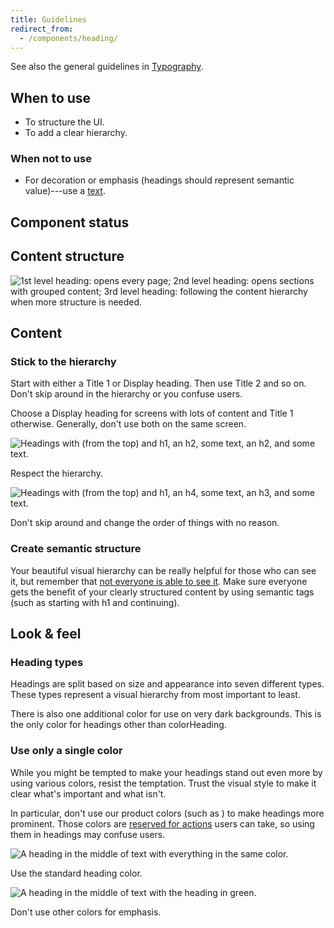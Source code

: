 ```yaml
---
title: Guidelines
redirect_from:
  - /components/heading/
---
```


<ReactExample exampleId="Heading-default" />

See also the general guidelines in [Typography](/foundation/typography/).

## When to use

- To structure the UI.
- To add a clear hierarchy.

### When not to use

- For decoration or emphasis (headings should represent semantic value)---use a [text](/components/text/text/).

## Component status

<ComponentStatus component="Heading" />

## Content structure

![1st level heading: opens every page; 2nd level heading: opens sections with grouped content; 3rd level heading: following the content hierarchy when more structure is needed.](fileId:4QJZqvBvRrLu6t9mwObCkA;nodeId:0%3A237)

## Content

### Stick to the hierarchy

Start with either a Title 1 or Display heading.
Then use Title 2 and so on.
Don't skip around in the hierarchy or you confuse users.

Choose a Display heading for screens with lots of content and Title 1 otherwise.
Generally, don't use both on the same screen.

<GuidelineImages>

<DoImage>

![Headings with (from the top) and h1, an h2, some text, an h2, and some text.](fileId:fannvRpkOJK6uxxT33EKaa;nodeId:62%3A5)

Respect the hierarchy.

</DoImage>

<DontImage>

![Headings with (from the top) and h1, an h4, some text, an h3, and some text.](fileId:fannvRpkOJK6uxxT33EKaa;nodeId:61%3A0)

Don't skip around and change the order of things with no reason.

</DontImage>

</GuidelineImages>

### Create semantic structure

Your beautiful visual hierarchy can be really helpful for those who can see it,
but remember that [not everyone is able to see it](/foundation/accessibility/).
Make sure everyone gets the benefit of your clearly structured content by using semantic tags
(such as starting with h1 and continuing).

## Look & feel

### Heading types

Headings are split based on size and appearance into seven different types.
These types represent a visual hierarchy from most important to least.

<ReactExample exampleId="Heading-types" />

There is also one additional color for use on very dark backgrounds.
This is the only color for headings other than colorHeading.

<ReactExample exampleId="Heading-inverted" />

### Use only a single color

While you might be tempted to make your headings stand out even more by using various colors,
resist the temptation.
Trust the visual style to make it clear what's important and what isn't.

In particular, don't use our product colors (such as <InlineToken name="paletteProductNormal" alternateName />)
to make headings more prominent.
Those colors are [reserved for actions](/foundation/color/#actionable-colors) users can take,
so using them in headings may confuse users.

<GuidelineImages>

<DoImage>

![A heading in the middle of text with everything in the same color.](fileId:fannvRpkOJK6uxxT33EKaa;nodeId:63%3A0)

Use the standard heading color.

</DoImage>

<DontImage>

![A heading in the middle of text with the heading in green.](fileId:fannvRpkOJK6uxxT33EKaa;nodeId:64%3A6)

Don't use other colors for emphasis.

</DontImage>

</GuidelineImages>
